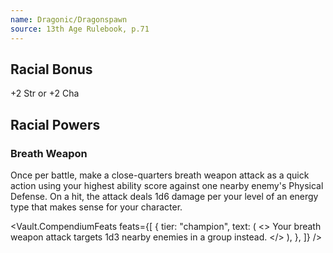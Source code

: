 ```yaml
---
name: Dragonic/Dragonspawn
source: 13th Age Rulebook, p.71
---
```


## Racial Bonus

+2 Str or +2 Cha

## Racial Powers

### Breath Weapon

Once per battle, make a close-quarters breath weapon attack as a quick action using your highest ability score against one nearby enemy's Physical Defense.
On a hit, the attack deals 1d6 damage per your level of an energy type that makes sense for your character.

<Vault.CompendiumFeats
  feats={[
    {
      tier: "champion",
      text: (
        <>
          Your breath weapon attack targets 1d3 nearby enemies in a group
          instead.
        </>
      ),
    },
  ]}
/>
